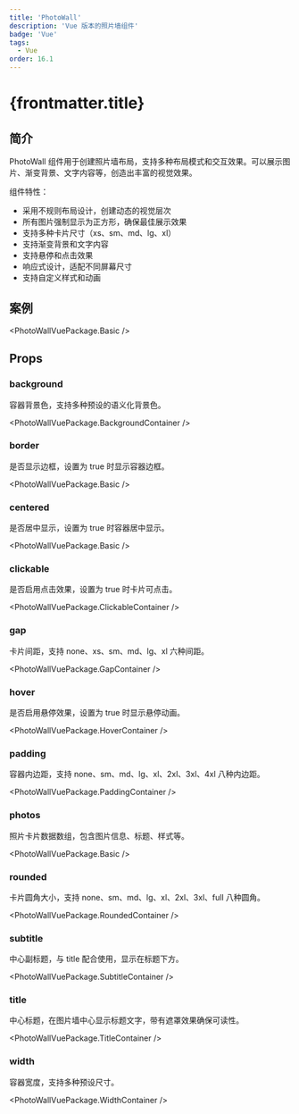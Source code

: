 ```yaml
---
title: 'PhotoWall'
description: 'Vue 版本的照片墙组件'
badge: 'Vue'
tags:
  - Vue
order: 16.1
---
```



# {frontmatter.title}

## 简介

PhotoWall 组件用于创建照片墙布局，支持多种布局模式和交互效果。可以展示图片、渐变背景、文字内容等，创造出丰富的视觉效果。

组件特性：

- 采用不规则布局设计，创建动态的视觉层次
- 所有图片强制显示为正方形，确保最佳展示效果
- 支持多种卡片尺寸（xs、sm、md、lg、xl）
- 支持渐变背景和文字内容
- 支持悬停和点击效果
- 响应式设计，适配不同屏幕尺寸
- 支持自定义样式和动画

## 案例

<PhotoWallVuePackage.Basic />

## Props

### background

容器背景色，支持多种预设的语义化背景色。

<PhotoWallVuePackage.BackgroundContainer />

### border

是否显示边框，设置为 true 时显示容器边框。

<PhotoWallVuePackage.Basic />

### centered

是否居中显示，设置为 true 时容器居中显示。

<PhotoWallVuePackage.Basic />

### clickable

是否启用点击效果，设置为 true 时卡片可点击。

<PhotoWallVuePackage.ClickableContainer />

### gap

卡片间距，支持 none、xs、sm、md、lg、xl 六种间距。

<PhotoWallVuePackage.GapContainer />

### hover

是否启用悬停效果，设置为 true 时显示悬停动画。

<PhotoWallVuePackage.HoverContainer />

### padding

容器内边距，支持 none、sm、md、lg、xl、2xl、3xl、4xl 八种内边距。

<PhotoWallVuePackage.PaddingContainer />

### photos

照片卡片数据数组，包含图片信息、标题、样式等。

<PhotoWallVuePackage.Basic />

### rounded

卡片圆角大小，支持 none、sm、md、lg、xl、2xl、3xl、full 八种圆角。

<PhotoWallVuePackage.RoundedContainer />

### subtitle

中心副标题，与 title 配合使用，显示在标题下方。

<PhotoWallVuePackage.SubtitleContainer />

### title

中心标题，在图片墙中心显示标题文字，带有遮罩效果确保可读性。

<PhotoWallVuePackage.TitleContainer />

### width

容器宽度，支持多种预设尺寸。

<PhotoWallVuePackage.WidthContainer />

